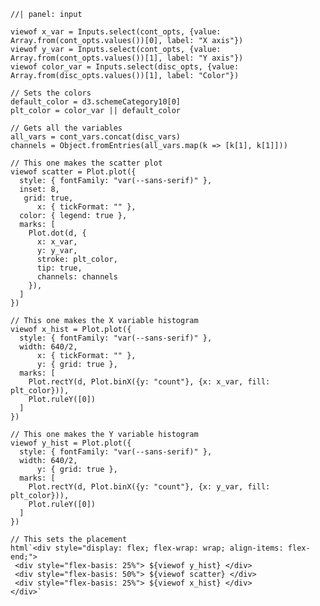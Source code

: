 ```ojs
//| panel: input

viewof x_var = Inputs.select(cont_opts, {value: Array.from(cont_opts.values())[0], label: "X axis"})
viewof y_var = Inputs.select(cont_opts, {value: Array.from(cont_opts.values())[1], label: "Y axis"})
viewof color_var = Inputs.select(disc_opts, {value: Array.from(disc_opts.values())[1], label: "Color"})
```

```ojs
// Sets the colors
default_color = d3.schemeCategory10[0]
plt_color = color_var || default_color

// Gets all the variables
all_vars = cont_vars.concat(disc_vars)
channels = Object.fromEntries(all_vars.map(k => [k[1], k[1]]))

// This one makes the scatter plot
viewof scatter = Plot.plot({
  style: { fontFamily: "var(--sans-serif)" },
  inset: 8,
   grid: true,
      x: { tickFormat: "" },
  color: { legend: true },
  marks: [
    Plot.dot(d, {
      x: x_var,
      y: y_var,
      stroke: plt_color,
      tip: true,
      channels: channels
    }),
  ]
})

// This one makes the X variable histogram
viewof x_hist = Plot.plot({
  style: { fontFamily: "var(--sans-serif)" },
  width: 640/2,
      x: { tickFormat: "" },
      y: { grid: true },
  marks: [
    Plot.rectY(d, Plot.binX({y: "count"}, {x: x_var, fill: plt_color})),
    Plot.ruleY([0])
  ]
})

// This one makes the Y variable histogram
viewof y_hist = Plot.plot({
  style: { fontFamily: "var(--sans-serif)" },
  width: 640/2,
      y: { grid: true },
  marks: [
    Plot.rectY(d, Plot.binX({y: "count"}, {x: y_var, fill: plt_color})),
    Plot.ruleY([0])
  ]
})

// This sets the placement
html`<div style="display: flex; flex-wrap: wrap; align-items: flex-end;">
 <div style="flex-basis: 25%"> ${viewof y_hist} </div>
 <div style="flex-basis: 50%"> ${viewof scatter} </div>
 <div style="flex-basis: 25%"> ${viewof x_hist} </div>
</div>`
```
